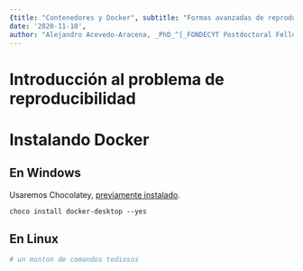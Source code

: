 ```yaml
---
{title: "Contenedores y Docker", subtitle: "Formas avanzadas de reproducibilidad y distribución de codigo" ,
date: '2020-11-10',
author: "Alejandro Acevedo-Aracena, _PhD_^[_FONDECYT Postdoctoral Fellow_, Universidad de Chile, deepen.data@gmail.com]; Manuel Muñoz-González^[_Pregrado_, Universidad de Chile]", output: {html_document: {theme: flatly, highlight: tango, toc: true, toc_float: {collapsed: false, smooth_scroll: true}, df_print: paged, code_folding: show}, html_notebook: default}}
---
```


# Introducción al problema de reproducibilidad

# Instalando Docker 

## En Windows

Usaremos Chocolatey, [previamente instalado](https://rpubs.com/DeepenData/t01_commandline).

`choco install docker-desktop --yes`

## En Linux

```bash
# un monton de comandos tediosos
```



#
